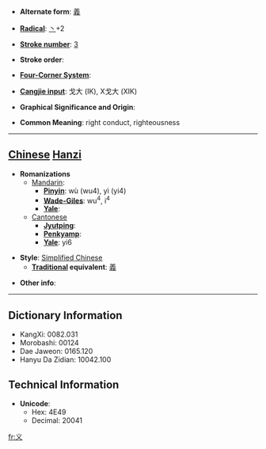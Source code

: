 * '''Alternate form''': [[義]]

* '''[[Wiktionary:Chinese radical index| Radical]]''': [[Wiktionary:Chinese radical index 丶|丶]]+2

* '''[[Wiktionary:Chinese total strokes index|Stroke number]]''': [[Wiktionary:Chinese total strokes index 3|3]]

* '''Stroke order''': 

* '''[[Wiktionary:Chinese four corner index|Four-Corner System]]''': 

* '''[[Wiktionary:Chinese Cangjie index|Cangjie input]]''': 戈大 (IK), X戈大 (XIK)

* '''Graphical Significance and Origin''': 

* '''Common Meaning''': right conduct, righteousness

----

== [[Chinese]] [[Hanzi]] ==

* '''Romanizations'''
** [[Mandarin]]:
*** '''[[Pinyin]]''': wù (wu4), yì (yi4)
*** '''[[Wade-Giles]]''': wu<sup>4</sup>, i<sup>4</sup>
*** '''[[Yale]]''': 
**[[Cantonese]]
***'''[[Jyutping]]''':
***'''[[Penkyamp]]''': 
***'''[[Yale]]''': yi6

* '''Style''': [[Simplified Chinese]] 
** '''[[Traditional Chinese|Traditional]] equivalent''': [[義]]

* '''Other info''': 

----

== Dictionary Information ==

* KangXi: 0082.031
* Morobashi: 00124
* Dae Jaweon: 0165.120
* Hanyu Da Zidian: 10042.100

== Technical Information ==

* '''Unicode''':
** Hex: 4E49
** Decimal: 20041

[[fr:义]]